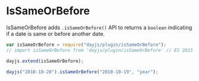 # IsSameOrBefore

IsSameOrBefore adds `.isSameOrBefore()` API to returns a `boolean` indicating if a date is same or before another date.

```javascript
var isSameOrBefore = require("dayjs/plugin/isSameOrBefore");
// import isSameOrBefore from 'dayjs/plugin/isSameOrBefore' // ES 2015

dayjs.extend(isSameOrBefore);

dayjs("2010-10-20").isSameOrBefore("2010-10-19", "year");
```
